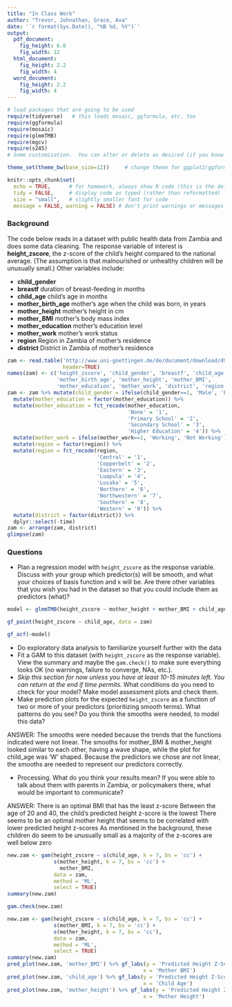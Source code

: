 ```yaml
---
title: "In Class Work"
author: "Trevor, Johnathan, Grace, Ava"
date: '`r format(Sys.Date(), "%B %d, %Y")`'
output: 
  pdf_document:
    fig_height: 6.6
    fig_width: 12
  html_document:
    fig_height: 2.2
    fig_width: 4
  word_document:
    fig_height: 2.2
    fig_width: 4
---
```


```r
# load packages that are going to be used
require(tidyverse)   # this loads mosaic, ggformula, etc. too
require(ggformula)
require(mosaic)
require(glmmTMB)
require(mgcv)
require(s245)
# Some customization.  You can alter or delete as desired (if you know what you are doing).

theme_set(theme_bw(base_size=12))     # change theme for ggplot2/ggformula

knitr::opts_chunk$set(
  echo = TRUE,      # for homework, always show R code (this is the default)
  tidy = FALSE,     # display code as typed (rather than reformatted)
  size = "small",   # slightly smaller font for code
  message = FALSE, warning = FALSE) # don't print warnings or messages in compiled document. So you MUST check them in RStudio!
```


<!-- Put your work below here.  Put text in text chunks, code in R chunks. -->

### Background

The code below reads in a dataset with public health data from Zambia and does some data cleaning.  The response variable of interest is **height_zscore**, the z-score of the child's height compared to the national average. (The assumption is that malnourished or unhealthy children will be unusually small.) Other variables include:

- **child_gender**
- **breastf** duration of breast-feeding in months
- **child_age** child's age in months
- **mother_birth_age** mother's age when the child was born, in years
- **mother_height** mother's height in cm
- **mother_BMI** mother's body mass index
- **mother_education** mother's education level
- **mother_work** mother's work status
- **region** Region in Zambia of mother's residence
- **district** District in Zambia of mother's residence

```r
zam <- read.table('http://www.uni-goettingen.de/de/document/download/d90a2d7b26c4504ab6630cf36cbae2fa.raw/zambia_height92.raw',
                  header=TRUE)
names(zam) <- c('height_zscore', 'child_gender', 'breastf', 'child_age', 
                'mother_birth_age', 'mother_height', 'mother_BMI',
                'mother_education', 'mother_work', 'district', 'region', 'time')
zam <- zam %>% mutate(child_gender = ifelse(child_gender==1, 'Male', 'Female')) %>%
  mutate(mother_education = factor(mother_education)) %>%
  mutate(mother_education = fct_recode(mother_education,
                                       'None' = '1',
                                       'Primary School' = '2',
                                       'Secondary School' = '3',
                                       'Higher Education' = '4')) %>%
  mutate(mother_work = ifelse(mother_work==1, 'Working', 'Not Working')) %>%
  mutate(region = factor(region)) %>%
  mutate(region = fct_recode(region,
                             'Central' = '1',
                             'Copperbelt' = '2',
                             'Eastern' = '3',
                             'Luapula' = '4',
                             'Lusaka' = '5',
                             'Northern' = '6',
                             'Northwestern' = '7',
                             'Southern' = '8',
                             'Western' = '9')) %>%
  mutate(district = factor(district)) %>%
  dplyr::select(-time)
zam <- arrange(zam, district)
glimpse(zam)
```

### Questions

- Plan a regression model with `height_zscore` as the response variable. Discuss with your group which predictor(s) will be smooth, and what your choices of basis function and `k` will be. Are there other variables that you wish you had in the dataset so that you could include them as predictors (what)?

```r
model <- glmmTMB(height_zscore ~ mother_height + mother_BMI + child_age, data = zam)
```

```r
gf_point(height_zscore ~ child_age, data = zam)
```
```r
gf_acf(~model)
```

- Do exploratory data analysis to familiarize yourself further with the data
- Fit a GAM to this dataset (with `height_zscore` as the response variable). View the summary and maybe the `gam.check()` to make sure everything looks OK (no warnings, failure to converge, NAs, etc.).
- *Skip this section for now unless you have at least 10-15 minutes left. You can return at the end if time permits.* What conditions do you need to check for your model?  Make model assessment plots and check them.
- Make prediction plots for the expected `height_zscore` as a function of two or more of your predictors (prioritizing smooth terms).  What patterns do you see? Do you think the smooths were needed, to model this data?

ANSWER: The smooths were needed because the trends that the functions indicated were not linear. The smooths for mother_BMI & mother_height looked similar to each other, having a wave shape, while the plot for child_age was 'W' shaped.
Because the predictors we chose are not linear, the smooths are needed to represent our predictors correctly.  

- Processing. What do you think your results mean? If you were able to talk about them with parents in Zambia, or policymakers there, what would be important to communicate?


ANSWER:
There is an optimal BMI that has the least z-score
Between the age of 20 and 40, the child's predicted height z-score is the lowest
There seems to be an optimal mother height that seems to be correlated with lower predicted height z-scores
As mentioned in the background, these children do seem to be unusually small as a majority of the z-scores are well below zero


```r
new.zam <- gam(height_zscore ~ s(child_age, k = 7, bs = 'cc') +
               s(mother_height, k = 7, bs = 'cc') +
                 mother_BMI,
               data = zam,
               method = 'ML',
               select = TRUE)
summary(new.zam)
```

```r
gam.check(new.zam)
```


```r
new.zam <- gam(height_zscore ~ s(child_age, k = 7, bs = 'cc') +
               s(mother_BMI, k = 7, bs = 'cc') +
               s(mother_height, k = 7, bs = 'cc'),
               data = zam,
               method = 'ML',
               select = TRUE)
summary(new.zam)
pred_plot(new.zam, 'mother_BMI') %>% gf_labs(y = 'Predicted Height Z-Score',
                                            x = 'Mother BMI')
pred_plot(new.zam, 'child_age') %>% gf_labs(y = 'Predicted Height Z-Score',
                                            x = 'Child Age')
pred_plot(new.zam, 'mother_height') %>% gf_labs(y = 'Predicted Height Z-Score',
                                            x = 'Mother Height')
```



